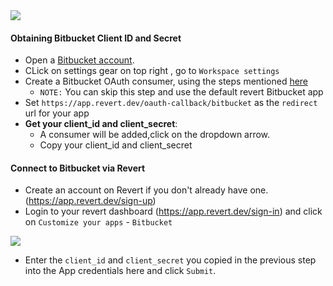 <img src="https://res.cloudinary.com/dfcnic8wq/image/upload/v1705660066/Revert/Docs/vauafxidhjisxiiplemx.png" />

#### Obtaining Bitbucket Client ID and Secret

-   Open a [Bitbucket account](https://bitbucket.org/product).
-   CLick on settings gear on top right , go to `Workspace settings`
-   Create a Bitbucket OAuth consumer, using the steps mentioned [here](https://support.atlassian.com/bitbucket-cloud/docs/use-oauth-on-bitbucket-cloud/)
    -   `NOTE:` You can skip this step and use the default revert Bitbucket app
-   Set `https://app.revert.dev/oauth-callback/bitbucket` as the `redirect` url for your app
-   **Get your client_id and client_secret**:
    -   A consumer will be added,click on the dropdown arrow.
    -   Copy your client_id and client_secret

#### Connect to Bitbucket via Revert

-   Create an account on Revert if you don't already have one. (https://app.revert.dev/sign-up)
-   Login to your revert dashboard (https://app.revert.dev/sign-in) and click on `Customize your apps` - `Bitbucket`

<img src="https://res.cloudinary.com/dfcnic8wq/image/upload/v1705652583/Revert/Docs/nwlrrom2sw5xj7dsgznv.png" />

-   Enter the `client_id` and `client_secret` you copied in the previous step into the App credentials here and click `Submit`.
